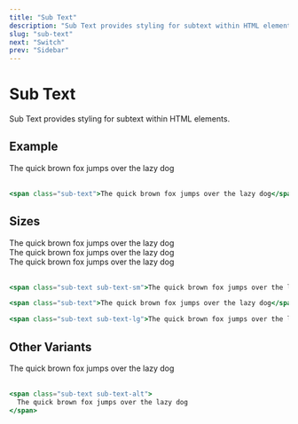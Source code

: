 ```yaml
---
title: "Sub Text"
description: "Sub Text provides styling for subtext within HTML elements."
slug: "sub-text"
next: "Switch"
prev: "Sidebar"
---
```


# Sub Text

Sub Text provides styling for subtext within HTML elements.

## Example

<span className="sub-text">The quick brown fox jumps over the lazy dog</span>
<br />
<br />

```jsx
<span class="sub-text">The quick brown fox jumps over the lazy dog</span>
```

## Sizes

<span className="sub-text sub-text-sm">The quick brown fox jumps over the lazy dog</span>
<br />
<span className="sub-text">The quick brown fox jumps over the lazy dog</span>
<br />
<span className="sub-text sub-text-lg">The quick brown fox jumps over the lazy dog</span>
<br />
<br />

```jsx
<span class="sub-text sub-text-sm">The quick brown fox jumps over the lazy dog</span>

<span class="sub-text">The quick brown fox jumps over the lazy dog</span>

<span class="sub-text sub-text-lg">The quick brown fox jumps over the lazy dog</span>
```

## Other Variants

<span className="sub-text sub-text-alt">The quick brown fox jumps over the lazy dog</span>
<br />
<br />

```jsx
<span class="sub-text sub-text-alt">
  The quick brown fox jumps over the lazy dog
</span>
```
